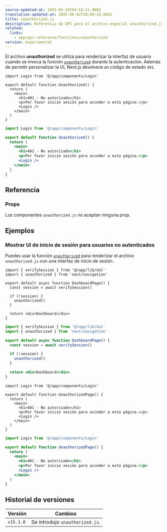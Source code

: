 ```yaml
---
source-updated-at: 2025-05-16T04:52:11.000Z
translation-updated-at: 2025-06-02T20:08:18.846Z
title: unauthorized.js
description: Referencia de API para el archivo especial unauthorized.js.
related:
  links:
    - app/api-reference/functions/unauthorized
version: experimental
---
```


El archivo **unauthorized** se utiliza para renderizar la interfaz de usuario cuando se invoca la función [`unauthorized`](/docs/app/api-reference/functions/unauthorized) durante la autenticación. Además de permitir personalizar la UI, Next.js devolverá un código de estado `401`.

```tsx filename="app/unauthorized.tsx" switcher
import Login from '@/app/components/Login'

export default function Unauthorized() {
  return (
    <main>
      <h1>401 - No autorizado</h1>
      <p>Por favor inicie sesión para acceder a esta página.</p>
      <Login />
    </main>
  )
}
```

```jsx filename="app/unauthorized.js" switcher
import Login from '@/app/components/Login'

export default function Unauthorized() {
  return (
    <main>
      <h1>401 - No autorizado</h1>
      <p>Por favor inicie sesión para acceder a esta página.</p>
      <Login />
    </main>
  )
}
```

## Referencia

### Props

Los componentes `unauthorized.js` no aceptan ninguna prop.

## Ejemplos

### Mostrar UI de inicio de sesión para usuarios no autenticados

Puedes usar la función [`unauthorized`](/docs/app/api-reference/functions/unauthorized) para renderizar el archivo `unauthorized.js` con una interfaz de inicio de sesión.

```tsx filename="app/dashboard/page.tsx" switcher
import { verifySession } from '@/app/lib/dal'
import { unauthorized } from 'next/navigation'

export default async function DashboardPage() {
  const session = await verifySession()

  if (!session) {
    unauthorized()
  }

  return <div>Dashboard</div>
}
```

```jsx filename="app/dashboard/page.js" switcher
import { verifySession } from '@/app/lib/dal'
import { unauthorized } from 'next/navigation'

export default async function DashboardPage() {
  const session = await verifySession()

  if (!session) {
    unauthorized()
  }

  return <div>Dashboard</div>
}
```

```tsx filename="app/unauthorized.tsx" switcher
import Login from '@/app/components/Login'

export default function UnauthorizedPage() {
  return (
    <main>
      <h1>401 - No autorizado</h1>
      <p>Por favor inicie sesión para acceder a esta página.</p>
      <Login />
    </main>
  )
}
```

```jsx filename="app/unauthorized.js" switcher
import Login from '@/app/components/Login'

export default function UnauthorizedPage() {
  return (
    <main>
      <h1>401 - No autorizado</h1>
      <p>Por favor inicie sesión para acceder a esta página.</p>
      <Login />
    </main>
  )
}
```

## Historial de versiones

| Versión   | Cambios                       |
| --------- | ----------------------------- |
| `v15.1.0` | Se introdujo `unauthorized.js`. |